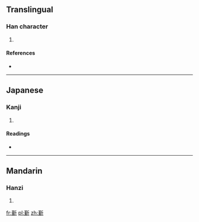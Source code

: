 ==Translingual==

===Han character===
{{Han char|rn=69|rad=斤|as=11|sn=15|four=4212<sub>1</sub>|canj=廿一竹一中 (TMHML)}}

# {{defn|Han|sort=斤11}}

====References====
* {{Han ref|kx=0480.231|dkj=13591|dj=0841.110|hdz=32027.050|uh=65B3|ud=26035|bh=E5C2|bd=58818}}

----

==Japanese==

===Kanji===
{{ja-kanji|grade=|rs=斤11}}

# {{defn|lang=ja|sort=斤11}}

====Readings====
* {{ja-readings|on=[[きん]] (kin), [[ごん]] (gon), [[こん]] (kon)|kun=[[せり]] (seri)}}

----

==Mandarin==

===Hanzi===
{{cmn-hanzi|pin=[[qín]] ([[qin2]])|wg=ch'in<sup>2</sup>}}

# {{defn|lang=cmn|sort=斤11}}

[[fr:斳]]
[[pl:斳]]
[[zh:斳]]